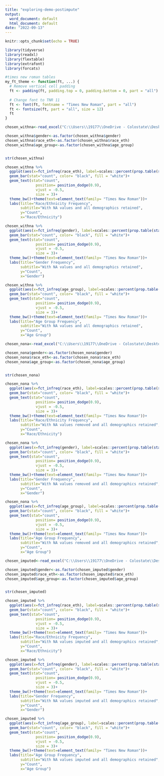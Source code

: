 ```yaml
---
title: "exploring-demo-postimpute"
output:
  word_document: default
  html_document: default
date: "2022-09-13"
---
```


```r
knitr::opts_chunk$set(echo = TRUE)
```

```r
library(tidyverse)
library(readxl)
library(flextable)
library(extrafont)
library(forcats)
```

```r
#times new roman tables
my_ft_theme <- function(ft, ...) {
  # Remove vertical cell padding
  ft <- padding(ft, padding.top = 0, padding.bottom = 0, part = "all")
  
  # Change font to TNR 11
  ft <- font(ft, fontname = "Times New Roman", part = "all")
  ft <- fontsize(ft, part = "all", size = 12)
  ft
}
```

```r
chosen_withna<-read_excel("C:\\Users\\19177\\OneDrive - Colostate\\Desktop\\Dissertation\\headscan_dissertation\\chosen_withna.xlsx")

chosen_withna$gender<-as.factor(chosen_withna$gender)
chosen_withna$race_eth<-as.factor(chosen_withna$race_eth)
chosen_withna$age_group<-as.factor(chosen_withna$age_group)


str(chosen_withna)
```




```r
chosen_withna %>% 
  ggplot(aes(x=fct_infreq(race_eth), label=scales::percent(prop.table(stat(count)))))+
  geom_bar(stat="count", color= "black", fill = "white")+
  geom_text(stat="count",
              position= position_dodge(0.9),
              vjust = -0.5, 
              size = 3)+
  theme_bw()+theme(text=element_text(family= "Times New Roman"))+
  labs(title="Race/Ethnicity Frequency",
       subtitle="With NA values and all demographics retained",
       y="Count",
       x="Race/Ethnicity")
```



```r
chosen_withna %>% 
  ggplot(aes(x=fct_infreq(gender), label=scales::percent(prop.table(stat(count)))))+
  geom_bar(stat="count", color= "black", fill = "white")+
  geom_text(stat="count",
              position= position_dodge(0.9),
              vjust = -0.5, 
              size = 3)+
  theme_bw()+theme(text=element_text(family= "Times New Roman"))+
  labs(title="Gender Frequency",
       subtitle="With NA values and all demographics retained",
       y="Count",
       x="Gender")
```



```r
chosen_withna %>% 
  ggplot(aes(x=fct_infreq(age_group), label=scales::percent(prop.table(stat(count)))))+
  geom_bar(stat="count", color= "black", fill = "white")+
  geom_text(stat="count",
              position= position_dodge(0.9),
              vjust = -0.5, 
              size = 3)+
  theme_bw()+theme(text=element_text(family= "Times New Roman"))+
  labs(title="Age Group Frequency",
       subtitle="With NA values and all demographics retained",
       y="Count",
       x="Age Group")
```


```r
chosen_nona<-read_excel("C:\\Users\\19177\\OneDrive - Colostate\\Desktop\\Dissertation\\headscan_dissertation\\chosen_nona.xlsx")

chosen_nona$gender<-as.factor(chosen_nona$gender)
chosen_nona$race_eth<-as.factor(chosen_nona$race_eth)
chosen_nona$age_group<-as.factor(chosen_nona$age_group)


str(chosen_nona)
```




```r
chosen_nona %>% 
  ggplot(aes(x=fct_infreq(race_eth), label=scales::percent(prop.table(stat(count)))))+
  geom_bar(stat="count", color= "black", fill = "white")+
  geom_text(stat="count",
              position= position_dodge(0.9),
              vjust = -0.5, 
              size = 3)+
  theme_bw()+theme(text=element_text(family= "Times New Roman"))+
  labs(title="Race/Ethnicity Frequency",
       subtitle="With NA values removed and all demographics retained",
       y="Count",
       x="Race/Ethnicity")
```



```r
chosen_nona %>% 
  ggplot(aes(x=fct_infreq(gender), label=scales::percent(prop.table(stat(count)))))+
  geom_bar(stat="count", color= "black", fill = "white")+
  geom_text(stat="count",
              position= position_dodge(0.9),
              vjust = -0.5, 
              size = 3)+
  theme_bw()+theme(text=element_text(family= "Times New Roman"))+
  labs(title="Gender Frequency",
       subtitle="With NA values removed and all demographics retained",
       y="Count",
       x="Gender")
```



```r
chosen_nona %>% 
  ggplot(aes(x=fct_infreq(age_group), label=scales::percent(prop.table(stat(count)))))+
  geom_bar(stat="count", color= "black", fill = "white")+
  geom_text(stat="count",
              position= position_dodge(0.9),
              vjust = -0.5, 
              size = 3)+
  theme_bw()+theme(text=element_text(family= "Times New Roman"))+
  labs(title="Age Group Frequency",
       subtitle="With NA values removed and all demographics retained",
       y="Count",
       x="Age Group")
```



```r
chosen_imputed<-read_excel("C:\\Users\\19177\\OneDrive - Colostate\\Desktop\\Dissertation\\headscan_dissertation\\chosen_imputed.xlsx")

chosen_imputed$gender<-as.factor(chosen_imputed$gender)
chosen_imputed$race_eth<-as.factor(chosen_imputed$race_eth)
chosen_imputed$age_group<-as.factor(chosen_imputed$age_group)


str(chosen_imputed)
```




```r
chosen_imputed %>% 
  ggplot(aes(x=fct_infreq(race_eth), label=scales::percent(prop.table(stat(count)))))+
  geom_bar(stat="count", color= "black", fill = "white")+
  geom_text(stat="count",
              position= position_dodge(0.9),
              vjust = -0.5, 
              size = 3)+
  theme_bw()+theme(text=element_text(family= "Times New Roman"))+
  labs(title="Race/Ethnicity Frequency",
       subtitle="With NA values imputed and all demographics retained",
       y="Count",
       x="Race/Ethnicity")
```



```r
chosen_imputed %>% 
  ggplot(aes(x=fct_infreq(gender), label=scales::percent(prop.table(stat(count)))))+
  geom_bar(stat="count", color= "black", fill = "white")+
  geom_text(stat="count",
              position= position_dodge(0.9),
              vjust = -0.5, 
              size = 3)+
  theme_bw()+theme(text=element_text(family= "Times New Roman"))+
  labs(title="Gender Frequency",
       subtitle="With NA values imputed and all demographics retained",
       y="Count",
       x="Gender")
```



```r
chosen_imputed %>% 
  ggplot(aes(x=fct_infreq(age_group), label=scales::percent(prop.table(stat(count)))))+
  geom_bar(stat="count", color= "black", fill = "white")+
  geom_text(stat="count",
              position= position_dodge(0.9),
              vjust = -0.5, 
              size = 3)+
  theme_bw()+theme(text=element_text(family= "Times New Roman"))+
  labs(title="Age Group Frequency",
       subtitle="With NA values imputed and all demographics retained",
       y="Count",
       x="Age Group")
```